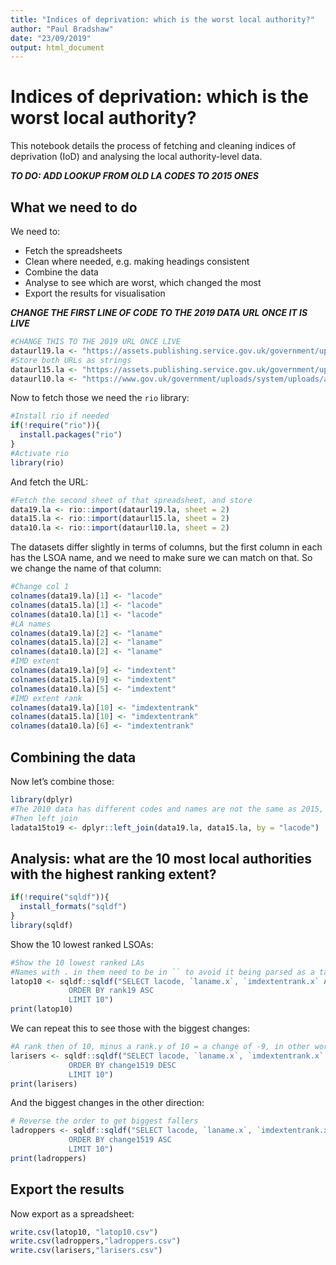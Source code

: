 ```yaml
---
title: "Indices of deprivation: which is the worst local authority?"
author: "Paul Bradshaw"
date: "23/09/2019"
output: html_document
---
```


# Indices of deprivation: which is the worst local authority?

This notebook details the process of fetching and cleaning indices of deprivation (IoD) and analysing the local authority-level data.

***TO DO: ADD LOOKUP FROM OLD LA CODES TO 2015 ONES***

## What we need to do

We need to:

* Fetch the spreadsheets
* Clean where needed, e.g. making headings consistent
* Combine the data
* Analyse to see which are worst, which changed the most
* Export the results for visualisation

***CHANGE THE FIRST LINE OF CODE TO THE 2019 DATA URL ONCE IT IS LIVE***

```r
#CHANGE THIS TO THE 2019 URL ONCE LIVE
dataurl19.la <- "https://assets.publishing.service.gov.uk/government/uploads/system/uploads/attachment_data/file/464465/File_11_ID_2015_Upper-tier_Local_Authority_Summaries.xlsx"
#Store both URLs as strings
dataurl15.la <- "https://assets.publishing.service.gov.uk/government/uploads/system/uploads/attachment_data/file/464465/File_11_ID_2015_Upper-tier_Local_Authority_Summaries.xlsx"
dataurl10.la <- "https://www.gov.uk/government/uploads/system/uploads/attachment_data/file/6884/1871689.xls"
```

Now to fetch those we need the `rio` library:

```r
#Install rio if needed
if(!require("rio")){
  install.packages("rio")
}
#Activate rio
library(rio)
```

And fetch the URL:

```r
#Fetch the second sheet of that spreadsheet, and store
data19.la <- rio::import(dataurl19.la, sheet = 2)
data15.la <- rio::import(dataurl15.la, sheet = 2)
data10.la <- rio::import(dataurl10.la, sheet = 2)
```
The datasets differ slightly in terms of columns, but the first column in each has the LSOA name, and we need to make sure we can match on that. So we change the name of that column:

```r
#Change col 1
colnames(data19.la)[1] <- "lacode"
colnames(data15.la)[1] <- "lacode"
colnames(data10.la)[1] <- "lacode"
#LA names
colnames(data19.la)[2] <- "laname"
colnames(data15.la)[2] <- "laname"
colnames(data10.la)[2] <- "laname"
#IMD extent
colnames(data19.la)[9] <- "imdextent"
colnames(data15.la)[9] <- "imdextent"
colnames(data10.la)[5] <- "imdextent"
#IMD extent rank
colnames(data19.la)[10] <- "imdextentrank"
colnames(data15.la)[10] <- "imdextentrank"
colnames(data10.la)[6] <- "imdextentrank"
```


## Combining the data 

Now let's combine those:

```r
library(dplyr)
#The 2010 data has different codes and names are not the same as 2015, so we don't join
#Then left join
ladata15to19 <- dplyr::left_join(data19.la, data15.la, by = "lacode")
```


## Analysis: what are the 10 most local authorities with the highest ranking extent?

```r
if(!require("sqldf")){
  install_formats("sqldf")
}
library(sqldf)
```

Show the 10 lowest ranked LSOAs:

```r
#Show the 10 lowest ranked LAs
#Names with . in them need to be in `` to avoid it being parsed as a table name
latop10 <- sqldf::sqldf("SELECT lacode, `laname.x`, `imdextentrank.x` AS rank15, `imdextentrank.x` AS rank19, `imdextentrank.y` - `imdextentrank.x` AS change1519 FROM ladata15to19
             ORDER BY rank19 ASC
             LIMIT 10")
print(latop10)
```

We can repeat this to see those with the biggest changes:

```r
#A rank then of 10, minus a rank.y of 10 = a change of -9, in other words they have 'dropped' from 10th to 1st worst. The lower the number, the bigger the drop, so we order descending:
larisers <- sqldf::sqldf("SELECT lacode, `laname.x`, `imdextentrank.x` AS rank15, `imdextentrank.x` AS rank19, `imdextentrank.y` - `imdextentrank.x` AS change1519 FROM ladata15to19
             ORDER BY change1519 DESC
             LIMIT 10")
print(larisers)
```


And the biggest changes in the other direction:

```r
# Reverse the order to get biggest fallers
ladroppers <- sqldf::sqldf("SELECT lacode, `laname.x`, `imdextentrank.x` AS rank15, `imdextentrank.x` AS rank19, `imdextentrank.y` - `imdextentrank.x` AS change1519 FROM ladata15to19
             ORDER BY change1519 ASC
             LIMIT 10")
print(ladroppers)
```

## Export the results

Now export as a spreadsheet:

```r
write.csv(latop10, "latop10.csv")
write.csv(ladroppers,"ladroppers.csv")
write.csv(larisers,"larisers.csv")
```




